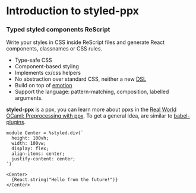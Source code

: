 # Introduction to styled-ppx

### Typed styled components ReScript

Write your styles in CSS inside ReScript files and generate React components, classnames or CSS rules.

- Type-safe CSS
- Component-based styling
- Implements cx/css helpers
- No abstraction over standard CSS, neither a new [DSL](https://en.wikipedia.org/wiki/Domain-specific_language)
- Build on top of [emotion](https://emotion.sh)
- Support the language: pattern-matching, composition, labelled arguments.

**styled-ppx** is a ppx, you can learn more about ppxs in the [Real World OCaml: Preprocessing with ppx](https://dev.realworldocaml.org/ppx.html). To get a general idea, are similar to [babel-plugins](https://babeljs.io/docs/en/plugins/).

```rescript
module Center = %styled.div(`
  height: 100vh;
  width: 100vw;
  display: flex;
  align-items: center;
  justify-content: center;
`)

<Center>
  {React.string("Hello from the future!")}
</Center>
```

